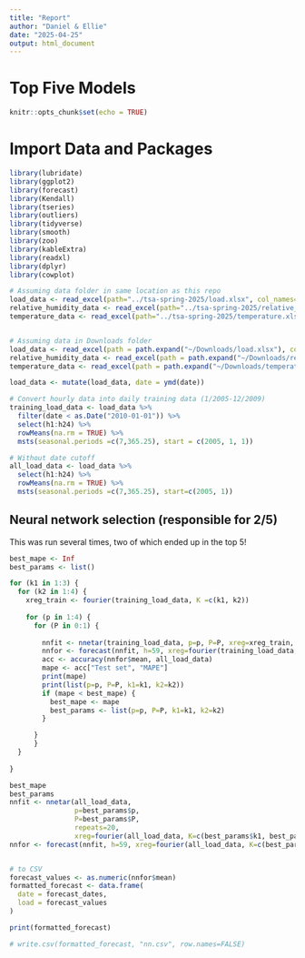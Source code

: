 ```yaml
---
title: "Report"
author: "Daniel & Ellie"
date: "2025-04-25"
output: html_document
---
```



# Top Five Models
```r
knitr::opts_chunk$set(echo = TRUE)
```

# Import Data and Packages
```r
library(lubridate)
library(ggplot2)
library(forecast)
library(Kendall)
library(tseries)
library(outliers)
library(tidyverse)
library(smooth)
library(zoo)
library(kableExtra)
library(readxl)
library(dplyr)
library(cowplot)

# Assuming data folder in same location as this repo
load_data <- read_excel(path="../tsa-spring-2025/load.xlsx", col_names=TRUE)
relative_humidity_data <- read_excel(path="../tsa-spring-2025/relative_humidity.xlsx", col_names=TRUE)
temperature_data <- read_excel(path="../tsa-spring-2025/temperature.xlsx", col_names=TRUE)


# Assuming data in Downloads folder
load_data <- read_excel(path = path.expand("~/Downloads/load.xlsx"), col_names = TRUE)
relative_humidity_data <- read_excel(path = path.expand("~/Downloads/relative_humidity.xlsx"), col_names = TRUE)
temperature_data <- read_excel(path = path.expand("~/Downloads/temperature.xlsx"), col_names = TRUE)

load_data <- mutate(load_data, date = ymd(date))

# Convert hourly data into daily training data (1/2005-12/2009)
training_load_data <- load_data %>% 
  filter(date < as.Date("2010-01-01")) %>%
  select(h1:h24) %>%
  rowMeans(na.rm = TRUE) %>%
  msts(seasonal.periods =c(7,365.25), start = c(2005, 1, 1))

# Without date cutoff
all_load_data <- load_data %>%
  select(h1:h24) %>%
  rowMeans(na.rm = TRUE) %>%
  msts(seasonal.periods =c(7,365.25), start=c(2005, 1))

```

## Neural network selection (responsible for 2/5)
This was run several times, two of which ended up in the top 5!

```r
best_mape <- Inf
best_params <- list()

for (k1 in 1:3) {
  for (k2 in 1:4) {
    xreg_train <- fourier(training_load_data, K =c(k1, k2))
  
    for (p in 1:4) {
      for (P in 0:1) {
  
        nnfit <- nnetar(training_load_data, p=p, P=P, xreg=xreg_train, repeats=20)
        nnfor <- forecast(nnfit, h=59, xreg=fourier(training_load_data, K =c(k1, k2), h=59))
        acc <- accuracy(nnfor$mean, all_load_data)
        mape <- acc["Test set", "MAPE"]
        print(mape)
        print(list(p=p, P=P, k1=k1, k2=k2))
        if (mape < best_mape) {
          best_mape <- mape
          best_params <- list(p=p, P=P, k1=k1, k2=k2)
        }

      }
      }
  }
  
}

best_mape
best_params
nnfit <- nnetar(all_load_data,
                p=best_params$p,
                P=best_params$P,
                repeats=20,
                xreg=fourier(all_load_data, K=c(best_params$k1, best_params$k2)))
nnfor <- forecast(nnfit, h=59, xreg=fourier(all_load_data, K=c(best_params$k1, best_params$k2), h=59))


# to CSV
forecast_values <- as.numeric(nnfor$mean)
formatted_forecast <- data.frame(
  date = forecast_dates,
  load = forecast_values
)

print(formatted_forecast)

# write.csv(formatted_forecast, "nn.csv", row.names=FALSE)
```


